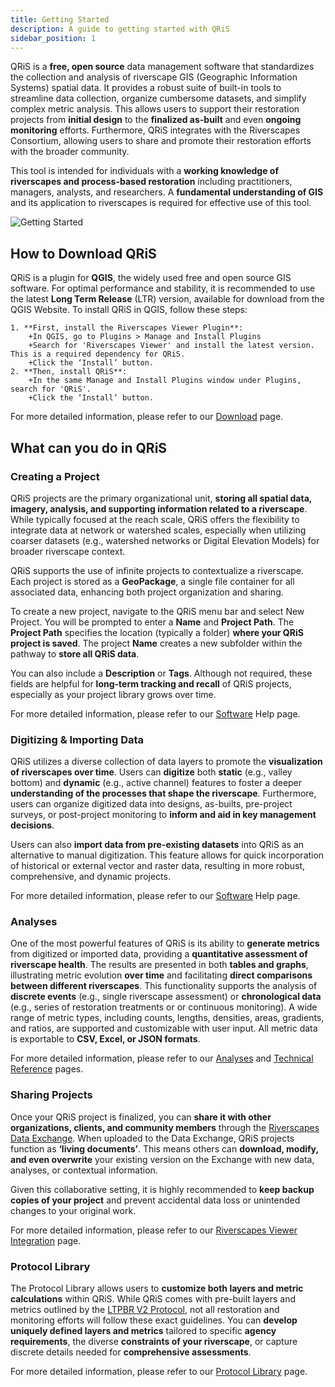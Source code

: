 ```yaml
---
title: Getting Started
description: A guide to getting started with QRiS
sidebar_position: 1
---
```


QRiS is a **free, open source** data management software that standardizes the collection and analysis of riverscape GIS (Geographic Information Systems) spatial data. It provides a robust suite of built-in tools to streamline data collection, organize cumbersome datasets, and simplify complex metric analysis. This allows users to support their restoration projects from **initial design** to the **finalized as-built** and even **ongoing monitoring** efforts. Furthermore, QRiS integrates with the Riverscapes Consortium, allowing users to share and promote their restoration efforts with the broader community. 

This tool is intended for individuals with a **working knowledge of riverscapes and process-based restoration** including practitioners, managers, analysts, and researchers. A **fundamental understanding of GIS** and its application to riverscapes is required for effective use of this tool. 

![Getting Started](https://docs.google.com/drawings/d/e/2PACX-1vS0YPnRFyMd7TX4avOlUkAWx2jWmza4PW3WRQLTBRQSyLqoK2UYzdjtc1cwXdrNG7stdqr5kkzYqv_y/pub?w=960&h=720)

## How to Download QRiS

QRiS is a plugin for **QGIS**, the widely used free and open source GIS software. For optimal performance and stability, it is recommended to use the latest **Long Term Release** (LTR) version, available for download from the QGIS Website. 
To install QRiS in QGIS, follow these steps:

    1. **First, install the Riverscapes Viewer Plugin**:
        +In QGIS, go to Plugins > Manage and Install Plugins 
        +Search for 'Riverscapes Viewer' and install the latest version. This is a required dependency for QRiS.
        +Click the ‘Install’ button. 
    2. **Then, install QRiS**:
        +In the same Manage and Install Plugins window under Plugins, search for 'QRiS'.
        +Click the ‘Install’ button.

For more detailed information, please refer to our [Download](https://qris.riverscapes.net/download/) page.

## What can you do in QRiS

### Creating a Project 

QRiS projects are the primary organizational unit, **storing all spatial data, imagery, analysis, and supporting information related to a riverscape**. While typically focused at the reach scale, QRiS offers the flexibility to integrate data at network or watershed scales, especially when utilizing coarser datasets (e.g., watershed networks or Digital Elevation Models) for broader riverscape context. 

QRiS supports the use of infinite projects to contextualize a riverscape. Each project is stored as a **GeoPackage**, a single file container for all associated data, enhancing both project organization and sharing. 

To create a new project, navigate to the QRiS menu bar and select New Project. You will be prompted to enter a **Name** and **Project Path**. The **Project Path** specifies the location (typically a folder) **where your QRiS project is saved**. The project **Name** creates a new subfolder within the pathway to **store all QRiS data**.    

You can also include a **Description** or **Tags**. Although not required, these fields are helpful for **long-term tracking and recall** of QRiS projects, especially as your project library grows over time.  

For more detailed information, please refer to our [Software](https://qris.riverscapes.net/software-help/) Help page.

### Digitizing & Importing Data 

QRiS utilizes a diverse collection of data layers to promote the **visualization of riverscapes over time**. Users can **digitize** both **static** (e.g., valley bottom) and **dynamic** (e.g., active channel) features to foster a deeper **understanding of the processes that shape the riverscape**. Furthermore, users can organize digitized data into designs, as-builts, pre-project surveys, or post-project monitoring to **inform and aid in key management decisions**.  

Users can also **import data from pre-existing datasets** into QRiS as an alternative to manual digitization. This feature allows for quick incorporation of historical or external vector and raster data, resulting in more robust, comprehensive, and dynamic projects.

For more detailed information, please refer to our [Software](https://qris.riverscapes.net/software-help/) Help page.

### Analyses 

One of the most powerful features of QRiS is its ability to **generate metrics** from digitized or imported data, providing a **quantitative assessment of riverscape health**. The results are presented in both **tables and graphs**, illustrating metric evolution **over time** and facilitating **direct comparisons between different riverscapes**. This functionality supports the analysis of **discrete events** (e.g., single riverscape assessment) or **chronological data** (e.g., series of restoration treatments or or continuous monitoring). A wide range of metric types, including counts, lengths, densities, areas, gradients, and ratios, are supported and customizable with user input. All metric data is exportable to **CSV, Excel, or JSON formats**. 

For more detailed information, please refer to our [Analyses](https://qris.riverscapes.net/software-help/analyses) and [Technical Reference](https://qris.riverscapes.net/technical-reference/) pages.

### Sharing Projects 

Once your QRiS project is finalized, you can **share it with other organizations, clients, and community members** through the [Riverscapes Data Exchange](https://data.riverscapes.net/). When uploaded to the Data Exchange, QRiS projects function as **‘living documents’**. This means others can **download, modify, and even overwrite** your existing version on the Exchange with new data, analyses, or contextual information. 

Given this collaborative setting, it is highly recommended to **keep backup copies of your project** and prevent accidental data loss or unintended changes to your original work.  

For more detailed information, please refer to our [Riverscapes Viewer Integration](https://qris.riverscapes.net/software-help/riverscapes-viewer-integration) page.

### Protocol Library 

The Protocol Library allows users to **customize both layers and metric calculations** within QRiS. While QRiS comes with pre-built layers and metrics outlined by the [LTPBR V2 Protocol](https://zenodo.org/records/13769899), not all restoration and monitoring efforts will follow these exact  guidelines. You can **develop uniquely defined layers and metrics** tailored to specific **agency requirements**, the diverse **constraints of your riverscape**, or capture discrete details needed for **comprehensive assessments**. 

For more detailed information, please refer to our [Protocol Library](https://qris.riverscapes.net/technical-reference/protocol-library) page.